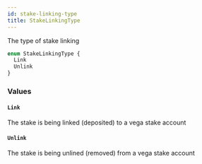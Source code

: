 ```yaml
---
id: stake-linking-type
title: StakeLinkingType
---
```



The type of stake linking


```graphql
enum StakeLinkingType {
  Link
  Unlink
}
```


### Values

#### `Link` 

The stake is being linked (deposited) to a vega stake account


#### `Unlink` 

The stake is being unlined (removed) from a vega stake account




